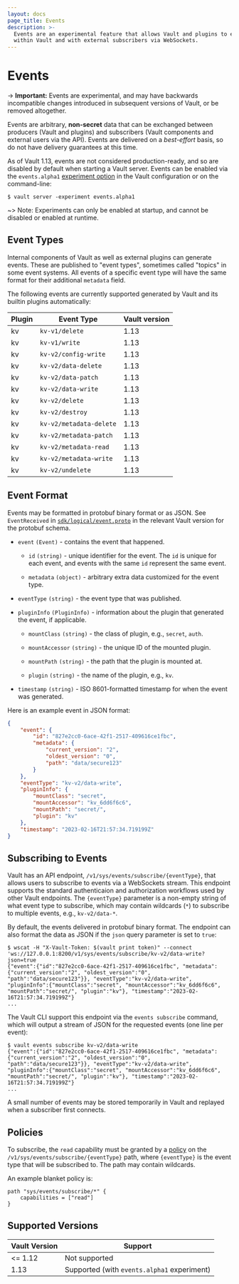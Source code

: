 ```yaml
---
layout: docs
page_title: Events
description: >-
  Events are an experimental feature that allows Vault and plugins to exchange arbitrary activity data
  within Vault and with external subscribers via WebSockets.
---
```


# Events

-> **Important:** Events are experimental, and may have backwards incompatible changes introduced in subsequent versions of Vault, or be removed altogether.

Events are arbitrary, **non-secret** data that can be exchanged between producers (Vault and plugins)
and subscribers (Vault components and external users via the API).
Events are delivered on a *best-effort* basis, so do not have delivery guarantees at this time.

As of Vault 1.13, events are not considered production-ready, and so are disabled by default when starting a Vault server.
Events can be enabled via the `events.alpha1` [experiment option](/vault/docs/configuration#experiments) in the Vault
configuration or on the command-line:

```shell-session
$ vault server -experiment events.alpha1
```

~> Note: Experiments can only be enabled at startup, and cannot be disabled or enabled at runtime.

## Event Types

<!-- This information will probably be migrated to the plugin pages eventually -->

Internal components of Vault as well as external plugins can generate events.
These are published to "event types", sometimes called "topics" in some event systems.
All events of a specific event type will have the same format for their
additional `metadata` field.

The following events are currently supported generated by Vault and its builtin plugins automatically:

| Plugin | Event Type              | Vault version |
| ------ | ----------------------- | ------------- |
| kv     | `kv-v1/delete`          | 1.13          |
| kv     | `kv-v1/write`           | 1.13          |
| kv     | `kv-v2/config-write`    | 1.13          |
| kv     | `kv-v2/data-delete`     | 1.13          |
| kv     | `kv-v2/data-patch`      | 1.13          |
| kv     | `kv-v2/data-write`      | 1.13          |
| kv     | `kv-v2/delete`          | 1.13          |
| kv     | `kv-v2/destroy`         | 1.13          |
| kv     | `kv-v2/metadata-delete` | 1.13          |
| kv     | `kv-v2/metadata-patch`  | 1.13          |
| kv     | `kv-v2/metadata-read`   | 1.13          |
| kv     | `kv-v2/metadata-write`  | 1.13          |
| kv     | `kv-v2/undelete`        | 1.13          |


## Event Format

Events may be formatted in protobuf binary format or as JSON.
See `EventReceived` in [`sdk/logical/event.proto`](https://github.com/hashicorp/vault/blob/main/sdk/logical/event.proto) in the relevant Vault version for the protobuf schema.

- `event` `(Event)` - contains the event that happened.

  - `id` `(string)` - unique identifier for the event. The `id` is unique for each event, and events with the same `id` represent the same event.

  - `metadata` `(object)` - arbitrary extra data customized for the event type.

- `eventType` `(string)` - the event type that was published.

- `pluginInfo` `(PluginInfo)` - information about the plugin that generated the event, if applicable.

  - `mountClass` `(string)` - the class of plugin, e.g., `secret`, `auth`.

  - `mountAccessor` `(string)` - the unique ID of the mounted plugin.

  - `mountPath` `(string)` - the path that the plugin is mounted at.

  - `plugin` `(string)` - the name of the plugin, e.g., `kv`.

- `timestamp` `(string)` - ISO 8601-formatted timestamp for when the event was generated.

Here is an example event in JSON format:

```json
{
    "event": {
        "id": "827e2cc0-6ace-42f1-2517-409616ce1fbc",
        "metadata": {
            "current_version": "2",
            "oldest_version": "0",
            "path": "data/secure123"
        }
    },
    "eventType": "kv-v2/data-write",
    "pluginInfo": {
        "mountClass": "secret",
        "mountAccessor": "kv_6dd6f6c6",
        "mountPath": "secret/",
        "plugin": "kv"
    },
    "timestamp": "2023-02-16T21:57:34.719199Z"
}
```

## Subscribing to Events

Vault has an API endpoint, `/v1/sys/events/subscribe/{eventType}`, that allows users to subscribe to events via a
WebSockets stream.
This endpoint supports the standard authenticaion and authorization workflows used by other Vault endpoints.
The `{eventType}` parameter is a non-empty string of what event type to subscribe, which may contain wildcards (`*`)
to subscribe to multiple events, e.g., `kv-v2/data-*`.

By default, the events delivered in protobuf binary format.
The endpoint can also format the data as JSON if the `json` query parameter is set to `true`:

```shell-session
$ wscat -H "X-Vault-Token: $(vault print token)" --connect 'ws://127.0.0.1:8200/v1/sys/events/subscribe/kv-v2/data-write?json=true
{"event":{"id":"827e2cc0-6ace-42f1-2517-409616ce1fbc", "metadata":{"current_version":"2", "oldest_version":"0", "path":"data/secure123"}}, "eventType":"kv-v2/data-write", "pluginInfo":{"mountClass":"secret", "mountAccessor":"kv_6dd6f6c6", "mountPath":"secret/", "plugin":"kv"}, "timestamp":"2023-02-16T21:57:34.719199Z"}
...
```

The Vault CLI support this endpoint via the `events subscribe` command, which will output a stream of
JSON for the requested events (one line per event):

```shell-session
$ vault events subscribe kv-v2/data-write
{"event":{"id":"827e2cc0-6ace-42f1-2517-409616ce1fbc", "metadata":{"current_version":"2", "oldest_version":"0", "path":"data/secure123"}}, "eventType":"kv-v2/data-write", "pluginInfo":{"mountClass":"secret", "mountAccessor":"kv_6dd6f6c6", "mountPath":"secret/", "plugin":"kv"}, "timestamp":"2023-02-16T21:57:34.719199Z"}
...
```

A small number of events may be stored temporarily in Vault and replayed when a subscriber first connects.

## Policies

To subscribe, the `read` capability must be granted by a [policy](/vault/docs/concepts/policies)
on the `/v1/sys/events/subscribe/{eventType}` path, where `{eventType}` is the event type that will be
subscribed to. The path may contain wildcards.

An example blanket policy is:
```hcl
path "sys/events/subscribe/*" {
    capabilities = ["read"]
}
```


## Supported Versions

| Vault Version | Support                                     |
| ------------- | ------------------------------------------- |
| <= 1.12       | Not supported                               |
| 1.13          | Supported (with `events.alpha1` experiment) |